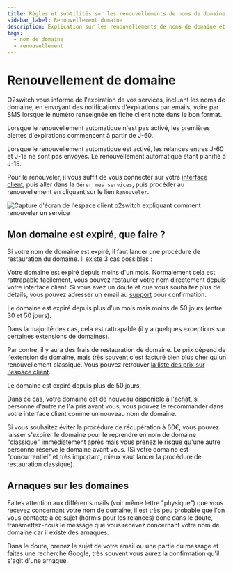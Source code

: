 ```yaml
---
title: Règles et subtilités sur les renouvellements de noms de domaine
sidebar_label: Renouvellement domaine
description: Explication sur les renouvellements de noms de domaine et les différentes phases d'expirations
tags:
  - nom de domaine
  - renouvellement
---
```

# Renouvellement de domaine

O2switch vous informe de l'expiration de vos services, incluant les noms de domaine, en envoyant des notifications 
d'expirations par emails, voire par SMS lorsque le numéro renseignée en fiche client noté dans le bon format.

Lorsque le renouvellement automatique n'est pas activé, les premières alertes d'expirations commencent à partir de
J-60. 

Lorsque le renouvellement automatique est activé, les relances entres J-60 et J-15 ne sont pas envoyés. Le 
renouvellement automatique étant planifié à J-15. 

Pour le renouveler, il vous suffit de vous connecter sur votre [interface client](https://clients.o2switch.fr), puis
aller dans la `Gérer mes services`, puis procéder au renouvellement en cliquant sur le lien `Renouveler`.

<Image
    src="/img/docs/nom-de-domaine/renouveler-domaine.png"
    title="Comment renouveler un nom de domaine depuis l'espace client o2switch ?"
    caption="Vous pouvez renouveler vos prestations depuis l'espace client o2switch"
    alt="Capture d'écran de l'espace client o2switch expliquant comment renouveler un service"
/>

## Mon domaine est expiré, que faire ?

Si votre nom de domaine est expiré, il faut lancer une procédure de restauration du domaine. Il existe 3 cas possibles :

<Badge text="A" /> Votre domaine est expiré depuis moins d'un mois. 
Normalement cela est rattrapable facilement, vous pouvez restaurer votre nom directement depuis votre interface client.
Si vous avez un doute et que vous souhaitez plus de détails, vous pouvez adresser un email au
[support](https://www.o2switch.fr/support-hebergeur/) pour confirmation.

<Badge text="B" /> Le domaine est expiré depuis plus d'un mois mais moins de 50 jours (entre 30 et 50 jours).

Dans la majorité des cas, cela est rattrapable (il y a quelques exceptions sur certaines extensions de domaines).

Par contre, il y aura des frais de restauration de domaine. Le prix dépend de l'extension de domaine, mais très
souvent c'est facturé bien plus cher qu'un renouvellement classique. Vous pouvez retrouver [la liste des prix sur 
l'espace client](https://clients.o2switch.fr/domaine/prix-domaines).

<Badge text="C" /> Le domaine est expiré depuis plus de 50 jours.

Dans ce cas, votre domaine est de nouveau disponible à l'achat, si personne d'autre ne l'a pris avant vous, vous pouvez
le recommander dans votre interface client comme un nouveau nom de domaine. 

Si vous souhaitez éviter la procédure de récupération à 60€, vous pouvez laisser s'expirer le domaine pour le reprendre
en nom de domaine "classique" immédiatement après mais vous prenez le risque qu'une autre personne réserve le domaine
avant vous. (Si votre domaine est "concurrentiel" et très important, mieux vaut lancer la procédure de restauration
classique). 

## Arnaques sur les domaines

Faites attention aux différents mails (voir même lettre "physique") que vous recevez concernant votre nom de domaine, il
est très peu probable que l'on vous contacte à ce sujet (hormis pour les relances) donc dans le doute, transmettez-nous
le message que vous recevez concernant votre nom de domaine car il existe des arnaques.

Dans le doute, prenez le sujet de votre email ou une partie du message et faites une recherche Google, très souvent vous
aurez la confirmation qu'il s'agit d'une arnaque. 

